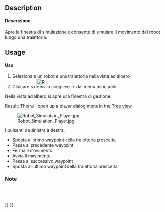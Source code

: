 <languages/>

<div class="mw-translate-fuzzy">
{{Docnav/it|[[Robot_CreateRobot/it|Crea un robot]]|[[Robot_Export/it|Esporta una traiettoria]]|[[Robot_Workbench/it|Robot]]|IconL=Robot_CreateRobot.png|IconC=Workbench_Robot.svg|IconR=Robot_Export.png}}
</div>

<div class="mw-translate-fuzzy">
{{GuiCommand/it|Name=Robot Simulate|Name/it=Simula una traiettoria|Workbenches=[[Robot_Workbench/it|Robot]]|MenuLocation=Robot → Simula una traiettoria}}
</div>

==Description==

<div class="mw-translate-fuzzy">
====Descrizione====
Apre la finestra di simulazione e consente di simulare il movimento del robot lungo una traiettoria.
</div>

==Usage==

<div class="mw-translate-fuzzy">
====Uso====
#Selezionare un robot e una traiettoria nella vista ad albero
#Cliccare su [[Image:Robot_Simulate.png|32px]] o scegliere {{KEY| Robot}}  →  {{KEY|[[Image:Robot_Simulate.png|32px]] Simula una traiettoria}}  dal menu principale.
Nella vista ad albero si apre una finestra di gestione.
</div>

Result: This will open up a player dialog menu in the [[Tree_view|Tree view]].

[[Image:Robot_Simulation_Player.jpg]]

I pulsanti da sinistra a destra.
*Sposta al primo waypoint della traiettoria prescelta
*Passa al precedente waypoint
*Ferma il movimento
*Avvia il movimento
*Passa al successivo waypoint
*Sposta all'ultimo waypoint della traiettoria prescelta

<div class="mw-translate-fuzzy">
===Note===
<br />
<br />
</div>


<div class="mw-translate-fuzzy">
{{Docnav/it|[[Robot_CreateRobot/it|Crea un robot]]|[[Robot_Export/it|Esporta una traiettoria]]|[[Robot_Workbench/it|Robot]]|IconL=Robot_CreateRobot.png|IconC=Workbench_Robot.svg|IconR=Robot_Export.png}}
</div>

{{Robot_Tools_navi{{#translation:}}}}
{{Userdocnavi{{#translation:}}}}